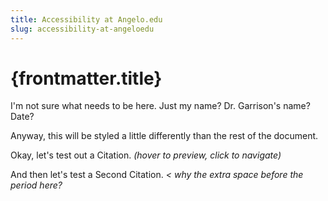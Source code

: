```yaml
---
title: Accessibility at Angelo.edu
slug: accessibility-at-angeloedu
---
```



# {frontmatter.title}

I'm not sure what needs to be here. Just my name? Dr. Garrison's name? Date?

Anyway, this will be styled a little differently than the rest of the document.

Okay, let's test out a <CitationLink href="#example-citation" title="1" client:visible>Citation</CitationLink>. _(hover to preview, click to navigate)_

And then let's test a <CitationLink href="#second-citation" title="2" client:visible>Second Citation</CitationLink>. _< why the extra space before the period here?_